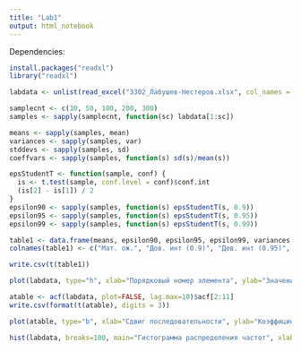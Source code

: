 ```yaml
---
title: "Lab1"
output: html_notebook
---
```


Dependencies:
```r
install.packages("readxl")
library("readxl")
```

```r
labdata <- unlist(read_excel("3302_Лабушев-Нестеров.xlsx", col_names = FALSE))

samplecnt <- c(10, 50, 100, 200, 300)
samples <- sapply(samplecnt, function(sc) labdata[1:sc])

means <- sapply(samples, mean)
variances <- sapply(samples, var)
stddevs <- sapply(samples, sd)
coeffvars <- sapply(samples, function(s) sd(s)/mean(s))

epsStudentT <- function(sample, conf) {
  is <- t.test(sample, conf.level = conf)$conf.int
  (is[2] - is[1]) / 2
}
epsilon90 <- sapply(samples, function(s) epsStudentT(s, 0.9))
epsilon95 <- sapply(samples, function(s) epsStudentT(s, 0.95))
epsilon99 <- sapply(samples, function(s) epsStudentT(s, 0.99))

table1 <- data.frame(means, epsilon90, epsilon95, epsilon99, variances, stddevs, coeffvars, row.names=samplecnt)
colnames(table1) <- c("Мат. ож.", "Дов. инт (0.9)", "Дов. инт (0.95)", "Дов. инт. (0.99)", "Дисперсия", "С. к. о.", "К-т вариации")

write.csv(t(table1))
```

```r
plot(labdata, type="h", xlab="Порядковый номер элемента", ylab="Значение элемента")
```

```r
atable <- acf(labdata, plot=FALSE, lag.max=10)$acf[2:11]
write.csv(format(t(atable), digits = 3))
```

```r
plot(atable, type="b", xlab="Сдвиг последовательности", ylab="Коэффициент автокорреляции")
```

```r
hist(labdata, breaks=100, main="Гистограмма распределения частот", xlab="Интервалы значений", ylab="Частота")
```

```r

```